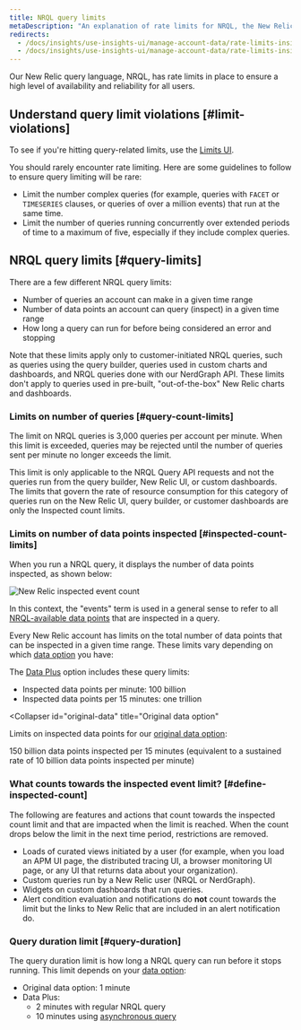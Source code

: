 ```yaml
---
title: NRQL query limits
metaDescription: "An explanation of rate limits for NRQL, the New Relic query language"
redirects:
  - /docs/insights/use-insights-ui/manage-account-data/rate-limits-insights-requests
  - /docs/insights/use-insights-ui/manage-account-data/rate-limits-insights
---
```



Our New Relic query language, NRQL, has rate limits in place to ensure a high level of availability and reliability for all users. 

## Understand query limit violations [#limit-violations]

To see if you're hitting query-related limits, use the [Limits UI](/docs/data-apis/manage-data/view-system-limits/). 

You should rarely encounter rate limiting. Here are some guidelines to follow to ensure query limiting will be rare:

* Limit the number complex queries (for example, queries with `FACET` or `TIMESERIES` clauses, or queries of over a million events) that run at the same time.
* Limit the number of queries running concurrently over extended periods of time to a maximum of five, especially if they include complex queries.

## NRQL query limits [#query-limits]

There are a few different NRQL query limits: 

* Number of queries an account can make in a given time range
* Number of data points an account can query (inspect) in a given time range
* How long a query can run for before being considered an error and stopping 

Note that these limits apply only to customer-initiated NRQL queries, such as queries using the query builder, queries used in custom charts and dashboards, and NRQL queries done with our NerdGraph API. These limits don't apply to queries used in pre-built, "out-of-the-box" New Relic charts and dashboards. 

### Limits on number of queries [#query-count-limits]

The limit on NRQL queries is 3,000 queries per account per minute. When this limit is exceeded, queries may be rejected until the number of queries sent per minute no longer exceeds the limit. 

This limit is only applicable to the NRQL Query API requests and not the queries run from the query builder, New Relic UI, or custom dashboards. The limits that govern the rate of resource consumption for this category of queries run on the New Relic UI, query builder, or customer dashboards are only the Inspected count limits.

### Limits on number of data points inspected [#inspected-count-limits]

When you run a NRQL query, it displays the number of data points inspected, as shown below:

<img
  title="New Relic inspected event count"
  alt="New Relic inspected event count"
  src={queriesnrqlEventCountinQueryBuilder}
/>

In this context, the "events" term is used in a general sense to refer to all [NRQL-available data points](/docs/query-data/nrql-new-relic-query-language/getting-started/introduction-nrql#what-you-can-query) that are inspected in a query.

Every New Relic account has limits on the total number of data points that can be inspected in a given time range. These limits vary depending on which [data option](/docs/accounts/accounts-billing/new-relic-one-pricing-billing/data-ingest-billing#data-prices) you have: 

<CollapserGroup>
  <Collapser
    id="data-plus"
    title="Data Plus"
  >

The [Data Plus](/docs/accounts/accounts-billing/new-relic-one-pricing-billing/data-ingest-billing#data-prices) option includes these query limits: 

* Inspected data points per minute: 100 billion
* Inspected data points per 15 minutes: one trillion

</Collapser>

  <Collapser
    id="original-data"
    title="Original data option"
  >

Limits on inspected data points for our [original data option](/docs/accounts/accounts-billing/new-relic-one-pricing-billing/data-ingest-billing#data-prices):

150 billion data points inspected per 15 minutes (equivalent to a sustained rate of 10 billion data points inspected per minute)
    
</Collapser>
</CollapserGroup>

### What counts towards the inspected event limit? [#define-inspected-count]

The following are features and actions that count towards the inspected count limit and that are impacted when the limit is reached. When the count drops below the limit in the next time period, restrictions are removed.

* Loads of curated views initiated by a user (for example, when you load an APM UI page, the distributed tracing UI, a browser monitoring UI page, or any UI that returns data about your organization).
* Custom queries run by a New Relic user (NRQL or NerdGraph).
* Widgets on custom dashboards that run queries.
* Alert condition evaluation and notifications do **not** count towards the limit but the links to New Relic that are included in an alert notification do.

### Query duration limit [#query-duration]

The query duration limit is how long a NRQL query can run before it stops running. This limit depends on your [data option](/docs/accounts/accounts-billing/new-relic-one-pricing-billing/data-ingest-billing#data-prices): 

* Original data option: 1 minute
* Data Plus: 
  * 2 minutes with regular NRQL query
  * 10 minutes using [asynchronous query](/docs/apis/nerdgraph/examples/async-queries-nrql-tutorial)




